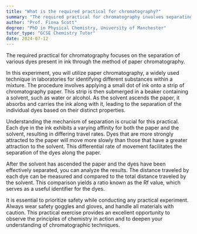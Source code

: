 ```yaml
---
title: "What is the required practical for chromatography?"
summary: "The required practical for chromatography involves separating the different dyes in ink using paper chromatography."
author: "Prof. Fiona Scott"
degree: "PhD in Physical Chemistry, University of Manchester"
tutor_type: "GCSE Chemistry Tutor"
date: 2024-07-12
---
```


The required practical for chromatography focuses on the separation of various dyes present in ink through the method of paper chromatography.

In this experiment, you will utilize paper chromatography, a widely used technique in laboratories for identifying different substances within a mixture. The procedure involves applying a small dot of ink onto a strip of chromatography paper. This strip is then submerged in a beaker containing a solvent, such as water or alcohol. As the solvent ascends the paper, it absorbs and carries the ink along with it, leading to the separation of the individual dyes based on their distinct properties.

Understanding the mechanism of separation is crucial for this practical. Each dye in the ink exhibits a varying affinity for both the paper and the solvent, resulting in differing travel rates. Dyes that are more strongly attracted to the paper will move more slowly than those that have a greater attraction to the solvent. This differential rate of movement facilitates the separation of the dyes along the paper.

After the solvent has ascended the paper and the dyes have been effectively separated, you can analyze the results. The distance traveled by each dye can be measured and compared to the total distance traveled by the solvent. This comparison yields a ratio known as the Rf value, which serves as a useful identifier for the dyes.

It is essential to prioritize safety while conducting any practical experiment. Always wear safety goggles and gloves, and handle all materials with caution. This practical exercise provides an excellent opportunity to observe the principles of chemistry in action and to deepen your understanding of chromatographic techniques.
    